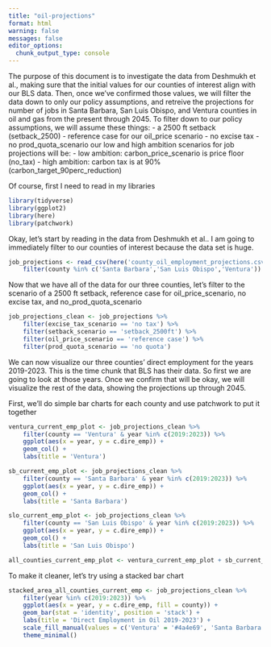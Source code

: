 ```yaml
---
title: "oil-projections"
format: html
warning: false
messages: false
editor_options: 
  chunk_output_type: console
---
```


The purpose of this document is to investigate the data from Deshmukh et al., making sure that the initial values for our counties of interest align with our BLS data. Then, once we've confirmed those values, we will filter the data down to only our policy assumptions, and retreive the projections for number of jobs in Santa Barbara, San Luis Obispo, and Ventura counties in oil and gas from the present through 2045. To filter down to our policy assumptions, we will assume these things:
- a 2500 ft setback (setback_2500)
- reference case for our oil_price scenario
- no excise tax
- no prod_quota_scenario 
our low and high ambition scenarios for job projections will be:
- low ambition: carbon_price_scenario is price floor (no_tax)
- high ambition: carbon tax is at 90% (carbon_target_90perc_reduction)

Of course, first I need to read in my libraries

```r
library(tidyverse)
library(ggplot2)
library(here)
library(patchwork)
```

Okay, let's start by reading in the data from Deshmukh et al.. I am going to immediately filter to our counties of interest because the data set is huge.

```r
job_projections <- read_csv(here('county_oil_employment_projections.csv')) %>% 
    filter(county %in% c('Santa Barbara','San Luis Obispo','Ventura'))
```

Now that we have all of the data for our three counties, let's filter to the scenario of a 2500 ft setback, reference case for oil_price_scenario, no excise tax, and no_prod_quota_scenario

```r
job_projections_clean <- job_projections %>% 
    filter(excise_tax_scenario == 'no tax') %>% 
    filter(setback_scenario == 'setback_2500ft') %>% 
    filter(oil_price_scenario == 'reference case') %>% 
    filter(prod_quota_scenario == 'no quota')
```

We can now visualize our three counties' direct employment for the years 2019-2023. This is the time chunk that BLS has their data. So first we are going to look at those years. Once we confirm that will be okay, we will visualize the rest of the data, showing the projections up through 2045.

First, we'll do simple bar charts for each county and use patchwork to put it together
```r
ventura_current_emp_plot <- job_projections_clean %>% 
    filter(county == 'Ventura' & year %in% c(2019:2023)) %>% 
    ggplot(aes(x = year, y = c.dire_emp)) +
    geom_col() +
    labs(title = 'Ventura')

sb_current_emp_plot <- job_projections_clean %>% 
    filter(county == 'Santa Barbara' & year %in% c(2019:2023)) %>% 
    ggplot(aes(x = year, y = c.dire_emp)) +
    geom_col() +
    labs(title = 'Santa Barbara')

slo_current_emp_plot <- job_projections_clean %>% 
    filter(county == 'San Luis Obispo' & year %in% c(2019:2023)) %>% 
    ggplot(aes(x = year, y = c.dire_emp)) +
    geom_col() +
    labs(title = 'San Luis Obispo')

all_counties_current_emp_plot <- ventura_current_emp_plot + sb_current_emp_plot + slo_current_emp_plot
```

To make it cleaner, let's try using a stacked bar chart
```r
stacked_area_all_counties_current_emp <- job_projections_clean %>%
    filter(year %in% c(2019:2023)) %>% 
    ggplot(aes(x = year, y = c.dire_emp, fill = county)) +
    geom_bar(stat = 'identity', position = 'stack') +
    labs(title = 'Direct Employment in Oil 2019-2023') +
    scale_fill_manual(values = c('Ventura' = '#4a4e69', 'Santa Barbara' = '#9a8c98', 'San Luis Obispo' = '#f0e68c')) +
    theme_minimal()
```


